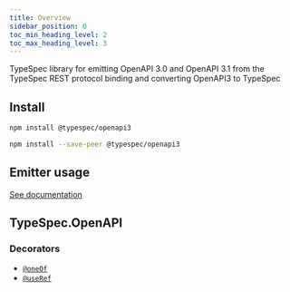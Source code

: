 ```yaml
---
title: Overview
sidebar_position: 0
toc_min_heading_level: 2
toc_max_heading_level: 3
---
```



TypeSpec library for emitting OpenAPI 3.0 and OpenAPI 3.1 from the TypeSpec REST protocol binding and converting OpenAPI3 to TypeSpec

## Install

<Tabs>
<TabItem  label="In a spec" default>

```bash
npm install @typespec/openapi3
```

</TabItem>
<TabItem  label="In a library" default>

```bash
npm install --save-peer @typespec/openapi3
```

</TabItem>
</Tabs>

## Emitter usage

[See documentation](./emitter.md)

## TypeSpec.OpenAPI

### Decorators

- [`@oneOf`](./decorators.md#@TypeSpec.OpenAPI.oneOf)
- [`@useRef`](./decorators.md#@TypeSpec.OpenAPI.useRef)
